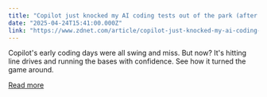 ```yaml
---
title: "Copilot just knocked my AI coding tests out of the park (after choking on them last year)"
date: "2025-04-24T15:41:00.000Z"
link: "https://www.zdnet.com/article/copilot-just-knocked-my-ai-coding-tests-out-of-the-park-after-choking-on-them-last-year/"
---
```


Copilot's early coding days were all swing and miss. But now? It's hitting line drives and running the bases with confidence. See how it turned the game around.

[Read more](https://www.zdnet.com/article/copilot-just-knocked-my-ai-coding-tests-out-of-the-park-after-choking-on-them-last-year/)
